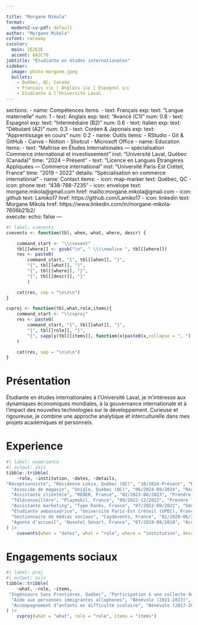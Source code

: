 ```yaml
---

title: "Morgane Mikola"
format:
  modern2-cv-pdf: default
author: "Morgane Mikola"
cvfont: raleway
cvcolor:
  main: 2E2E2E
  accent: 6A2C70
jobtitle: "Étudiante en études internationales"
sidebar:
  image: photo-morgane.jpeg
  bullets:
    - Québec, QC, Canada
    - Français 🇫🇷 | Anglais 🇬🇧 | Espagnol 🇪🇸
    - Étudiante à l’Université Laval
---
```


  sections: 
    - name: Compétences
      items:
      - text: Français
        exp:
          text: "Langue maternelle"
          num: 1
      - text: Anglais
        exp:
          text: "Avancé (C1)"
          num: 0.8
      - text: Espagnol
        exp:
          text: "Intermédiaire (B2)"
          num: 0.6
      - text: Italien
        exp:
          text: "Débutant (A2)"
          num: 0.3
      - text: Coréen & Japonais
        exp:
          text: "Apprentissage en cours"
          num: 0.2
    - name: Outils
      items:
      - RStudio
      - Git & GitHub
      - Canva
      - Notion
      - Shotcut
      - Microsoft Office
    - name: Education
       items:
      - text: "Maîtrise en Études Internationales — spécialisation Commerce international et investissement"
        inst: "Université Laval, Québec (Canada)"
        time: "2024 – Présent"
      - text: "Licence en Langues Étrangères Appliquées — Commerce international"
        inst: "Université Paris-Est Créteil, France"
        time: "2019 – 2022"
        details: "Spécialisation en commerce international"
    - name: Contact
      items:
  - icon: map-marker
    text: Québec, QC
  - icon: phone
    text: "438-788-7235"
  - icon: envelope
    text: morgane.mikola@gmail.com
    href: mailto:morgane.mikola@gmail.com
  - icon: github
    text: Lamiko17
    href: https://github.com/Lamiko17
  - icon: linkedin
    text: Morgane Mikola
    href: https://www.linkedin.com/in/morgane-mikola-7606b21b2/   
execute: 
  echo: false
---

```r
#| label: cvevents
cvevents <- function(tbl, when, what, where, descr) {

    command_start <- "\\cvevent"
    tbl[[where]] <- gsub("\n", " \\\\newline ", tbl[[where]])
    res <- paste0(
        command_start, "{", tbl[[when]], "}", 
        "{", tbl[[what]], "}",
        "{", tbl[[where]], "}",
        "{", tbl[[descr]], "}"
        )

    cat(res, sep = "\n\n\n")
}

cvproj <- function(tbl,what,role,items){
    command_start <- "\\cvproj"
    res <- paste0(
        command_start, "{", tbl[[what]], "}",
        "{", tbl[[role]], "}",
        "{", sapply(tbl[[items]], function(x)paste0(x,collapse = ", ")), "}"
    )

    cat(res, sep = "\n\n\n")
}
```

# Présentation

Étudiante en études internationales à l’Université Laval, je m’intéresse aux dynamiques économiques mondiales, à la gouvernance internationale et à l’impact des nouvelles technologies sur le développement. Curieuse et rigoureuse, je combine une approche analytique et interculturelle dans mes projets académiques et personnels.

# Experience

```r
#| label: experience
#| output: asis
tibble::tribble(
    ~role, ~institution, ~dates, ~details,
"Réceptionniste", "Résidence Lokia, Québec (QC)", "10/2024-Présent", "Réceptionner et stocker la marchandise. Répondre aux appels des clients et les renseigner sur les produits et promotions. Fournir un service à la clientèle de qualité. S’assurer de la propreté du magasin.",
  "Associée de magasin", "Uniqlo, Québec (QC)", "06/2024-09/2024", "Réceptionner et stocker la marchandise. Répondre aux appels des clients et les renseigner sur les produits et promotions. Fournir un service à la clientèle de qualité. S’assurer de la propreté du magasin.",
  "Assistante clientèle", "REDER, France", "02/2023-08/2023", "Prendre les commandes et en effectuer le suivi. Répondre aux appels des clients et les renseigner sur les produits et promotions. Rédiger les courriers adressés aux clients. Enregistrer et traiter les réclamations. Mettre à jour et suivre les fichiers clients.",
  "Téléconseillère", "Playmobil, France", "09/2022-12/2022", "Prendre les commandes et en effectuer le suivi. Répondre aux appels des clients et les renseigner sur les produits et promotions. Enregistrer, traiter et transmettre les réclamations. Mettre à jour et suivre les fichiers clients.",
  "Assistante marketing", "Type Ranks, France", "07/2022-09/2022", "Démarcher les clients potentiels sur les réseaux sociaux, par téléphone et par campagnes d’emailing. Créer et publier du contenu sur LinkedIn. Traiter la réception des courriels. Réaliser une veille concurrentielle.",
  "Étudiante ambassadrice", "Université Paris-Est Créteil (UPEC), France", "09/2021-06/2022", "Renseigner les étudiants sur les programmes d’études et les admissions. Participer à l’organisation de salons et ateliers d’orientation. Concevoir et animer des ateliers pour aider à l’orientation des élèves.",
  "Gestionnaire de médias sociaux", "Caydevents, France", "02/2020-06/2020", "Créer et publier du contenu sur Instagram. Gérer les courriels et les commandes clients. Contacter les clients souhaitant obtenir plus d’informations sur les offres de service.",
  "Agente d’accueil", "Novotel Sénart, France", "07/2019-08/2019", "Accueillir les clients à la réception et effectuer les enregistrements et départs. Répondre aux appels et aux questions, et prendre les réservations. Réceptionner le courrier et les colis."
) |>
    cvevents(when = "dates", what = "role", where = "institution", descr = "details")
```

# Engagements sociaux 

```r
#| label: proj
#| output: asis
tibble::tribble(
    ~what, ~role, ~items,
 "Ingénieurs Sans Frontières, Québec", "Participation à une collecte de fonds (2024)", c("Soutien à l’organisation d’événements de financement pour des projets humanitaires.", "Sensibilisation du public aux enjeux de solidarité internationale.", "Appui logistique aux activités de communication et de collecte."),
  "Aide aux personnes immigrantes allophones", "Bénévole (2021-2023)", c("Soutien à l’intégration linguistique et sociale de nouveaux arrivants.", "Aide à la rédaction de documents administratifs et à la compréhension des démarches.", "Encadrement d’ateliers de conversation en français."),
  "Accompagnement d’enfants en difficulté scolaire", "Bénévole (2017-2019)", c("Aide aux devoirs et accompagnement individualisé.", "Encouragement à la confiance en soi et à la persévérance scolaire.", "Organisation d’activités éducatives et ludiques adaptées.")
) |>
    cvproj(what = "what", role = "role", items = "items")

```
